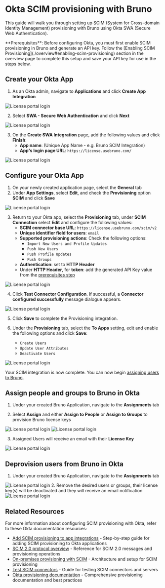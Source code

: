 

# Okta SCIM provisioning with Bruno

This guide will walk you through setting up SCIM (System for Cross-domain Identity Management) provisioning with Bruno using Okta SWA (Secure Web Authentication).

<Callout type="info">
**Prerequisites**: Before configuring Okta, you must first enable SCIM provisioning in Bruno and generate an API key. Follow the [Enabling SCIM Provisioning](./overview#enabling-scim-provisioning) section in the overview page to complete this setup and save your API key for use in the steps below.
</Callout>

## Create your Okta App

1. As an Okta admin, navigate to **Applications** and click **Create App Integration**

<Image src="/screenshots/sso-scim-management/okta/okta-swa-1.webp" alt="License portal login" width={800} height={600} className="rounded mt-4" />

2. Select **SWA - Secure Web Authentication** and click **Next**

<Image src="/screenshots/sso-scim-management/okta/okta-swa-2.webp" alt="License portal login" width={800} height={600} className="rounded mt-4" />

3. On the **Create SWA Integration** page, add the following values and click **Finish**:
   - **App name**: (Unique App Name - e.g. Bruno SCIM Integration)
   - **App's login page URL**: `https://license.usebruno.com/`

<Image src="/screenshots/sso-scim-management/okta/okta-swa-3.webp" alt="License portal login" width={800} height={600} className="rounded mt-4" />

## Configure your Okta App

1. On your newly created application page, select the **General** tab
2. Under **App Settings**, select **Edit**, and check the **Provisioning** option **SCIM** and click **Save**

<Image src="/screenshots/sso-scim-management/okta/okta-swa-5.webp" alt="License portal login" width={800} height={600} className="rounded mt-4" />

3. Return to your Okta app, select the **Provisioning** tab, under **SCIM Connection** select **Edit** and configure the following values:
   - **SCIM connector base URL**: `https://license.usebruno.com/scim/v2`
   - **Unique identifier field for users**: `email`
   - **Supported provisioning actions**: Check the following options:
     - `Import New Users and Profile Updates`
     - `Push New Users`
     - `Push Profile Updates`
     - `Push Groups`
   - **Authentication**: set to **HTTP Header**
   - Under **HTTP Header**, for **token**: add the generated API Key value from the [prerequisites step](./overview#enabling-scim-provisioning)

<Image src="/screenshots/sso-scim-management/okta/okta-swa-7.webp" alt="License portal login" width={800} height={600} className="rounded mt-4" />

4. Click **Test Connector Configuration**. If successful, a **Connector configured successfully** message dialogue appears.

<Image src="/screenshots/sso-scim-management/okta/okta-swa-8.webp" alt="License portal login" width={800} height={600} className="rounded mt-4" />

5. Click **Save** to complete the Provisioning integration.

6. Under the **Provisioning** tab, select the **To Apps** setting, edit and enable the following options and click **Save**:
   - `Create Users`
   - `Update User Attributes`
   - `Deactivate Users`

<Image src="/screenshots/sso-scim-management/okta/okta-swa-9.webp" alt="License portal login" width={800} height={600} className="rounded mt-4" />

Your SCIM integration is now complete. You can now begin [assigning users to Bruno](#assign-people-and-groups-to-bruno-in-okta).

## Assign people and groups to Bruno in Okta

1. Under your created Bruno Application, navigate to the **Assignments** tab

2. Select **Assign** and either **Assign to People** or **Assign to Groups** to provision Bruno license keys

<Image src="/screenshots/sso-scim-management/okta/okta-swa-15.webp" alt="License portal login" width={800} height={600} className="rounded mt-4" />

<Image src="/screenshots/sso-scim-management/okta/okta-swa-16.webp" alt="License portal login" width={800} height={600} className="rounded mt-4" />

3. Assigned Users will receive an email with their **License Key**

<Image src="/screenshots/sso-scim-management/okta/okta-swa-12.webp" alt="License portal login" width={800} height={600} className="rounded mt-4" />

## Deprovision users from Bruno in Okta

1. Under your created Bruno Application, navigate to the **Assignments** tab
<Image src="/screenshots/sso-scim-management/okta/okta-swa-13.webp" alt="License portal login" width={800} height={600} className="rounded mt-4" />
2. Remove the desired users or groups, their license key(s) will be deactivated and they will receive an email notification
<Image src="/screenshots/sso-scim-management/okta/okta-swa-14.webp" alt="License portal login" width={800} height={600} className="rounded mt-4" />

## Related Resources

For more information about configuring SCIM provisioning with Okta, refer to these Okta documentation resources:

- [Add SCIM provisioning to app integrations](https://help.okta.com/en-us/content/topics/apps/apps_app_integration_wizard_scim.htm) - Step-by-step guide for adding SCIM provisioning to Okta applications
- [SCIM 2.0 protocol overview](https://help.okta.com/en-us/content/topics/provisioning/opp/opp-provision-scim-messages.htm) - Reference for SCIM 2.0 messages and provisioning operations
- [On-premises provisioning with SCIM](https://help.okta.com/en-us/content/topics/provisioning/opp/opp-architecture.htm) - Architecture and setup for SCIM provisioning
- [Test SCIM connectors](https://help.okta.com/en-us/content/topics/provisioning/opp/opp-test-scim-server.htm) - Guide for testing SCIM connectors and servers
- [Okta provisioning documentation](https://help.okta.com/en-us/content/topics/provisioning/provisioning.htm) - Comprehensive provisioning documentation and best practices
